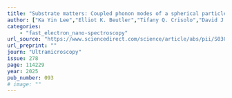 ```yaml
---
title: "Substrate matters: Coupled phonon modes of a spherical particle on a substrate probed with EELS"
author: ["Ka Yin Lee","Elliot K. Beutler","Tifany Q. Crisolo","David J. Masiello","Maureen J. Lagos"]
categories: 
    - "fast_electron_nano-spectroscopy"
url_source: "https://www.sciencedirect.com/science/article/abs/pii/S0304399125001275"
url_preprint: ""
journ: "Ultramicroscopy"
issue: 278
page: 114229
year: 2025
pub_number: 093
# image: ""
---
```

